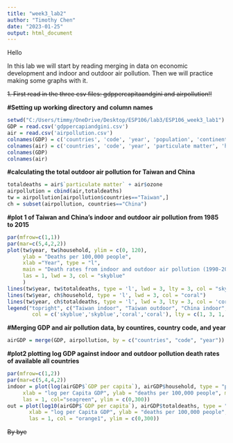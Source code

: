 ---
title: "week3_lab2"
author: "Timothy Chen"
date: "2023-01-25"
output: html_document
---

Hello 


In this lab we will start by reading merging in data on economic development and indoor and outdoor air pollution. Then we will practice making some graphs with it.



~~1. First read in the three csv files: gdppercapitaandgini and airpollution!!~~

**#Setting up working directory and column names**
```{r}
setwd("C:/Users/timmy/OneDrive/Desktop/ESP106/lab3/ESP106_week3_lab1")
GDP = read.csv('gdppercapiandgini.csv')
air = read.csv('airpollution.csv')
colnames(GDP) = c('countries', 'code', 'year', 'population', 'continent', 'gini', 'GDP per capita')
colnames(air) = c('countries', 'code', 'year', 'particulate matter', 'household', 'ozone', 'air pollution')
colnames(GDP)
colnames(air)
```

**#calculating the total outdoor air pollution for Taiwan and China**
```{r}
totaldeaths = air$`particulate matter` + air$ozone
airpollution = cbind(air,totaldeaths)
tw = airpollution[airpollution$countries=="Taiwan",]
ch = subset(airpollution, countries=="China")
```

**#plot 1 of Taiwan and China's indoor and outdoor air pollution from 1985 to 2015**
```{r}
par(mfrow=c(1,1))
par(mar=c(5,4,2,2))
plot(tw$year, tw$household, ylim = c(0, 120),
     ylab = "Deaths per 100,000 people", 
     xlab ="Year", type = "l", 
     main = "Death rates from indoor and outdoor air pollution (1990-2015)", 
     las = 1, lwd = 3, col = "skyblue"
     )
lines(tw$year, tw$totaldeaths, type = 'l', lwd = 3, lty = 3, col = "skyblue")
lines(tw$year, ch$household, type = 'l', lwd = 3, col = "coral")
lines(tw$year, ch$totaldeaths, type = 'l', lwd = 3, lty = 3, col = 'coral')
legend("topright", c("Taiwan indoor", "Taiwan outdoor", "China indoor", "China outdoor"),
        col = c('skyblue','skyblue','coral','coral'), lty = c(1, 3, 1, 3), lwd = 2)
```

**#Merging GDP and air pollution data, by countires, country code, and year**  
```{r}
airGDP = merge(GDP, airpollution, by = c("countries", "code", "year"))
```

**#plot2 plotting log GDP against indoor and outdoor pollution death rates of available all countries**
```{r}
par(mfrow=c(1,2))
par(mar=c(5,4,4,2))
indoor = plot(log(airGDP$`GDP per capita`), airGDP$household, type = "p", pch=20, cex=0.5, 
     xlab = "log per Capita GDP", ylab = "deaths per 100,000 people", main = "Indoor air pollution",
     las = 1, col="seagreen", ylim = c(0,300))
out = plot(log10(airGDP$`GDP per capita`), airGDP$totaldeaths, type = "p", pch=20, cex=0.5,
       xlab = "log per Capita GDP", ylab = "deaths per 100,000 people", main = "Outdoor air pollution",
       las = 1, col = "orange1", ylim = c(0,300))

```


~~By bye~~